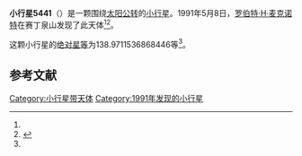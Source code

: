 {{Infobox planet
| bgcolour = #FFFFC0
| name = 5441
| symbol = 
| image = 
| caption = 
| discovery = yes
| discovery_ref = 
| discoverer = [[罗伯特·H·麦克诺特|罗伯特·H·麦克诺特]]
| discovery_site = [[赛丁泉山|赛丁泉山]] 
| discovered = 1991年5月8日
| designations = yes
| mp_name = 
| named_after = 
| alt_names = 1991 JZ1/ 1958 DK / 1970 KC / 1990 DC9
| mp_category = [[主带小行星|主带小行星]]
| orbit_ref = <ref name="a">[http://ssd.jpl.nasa.gov/sbdb.cgi?sstr=5441 5441] {{Wayback|url=http://ssd.jpl.nasa.gov/sbdb.cgi?sstr=5441 |date=20201124020707 }}，小行星數據庫瀏覽器（JPL Small-Body Database Browser）－[[美国国家航空航天局|美国国家航空航天局]]喷气推进实验室</ref>
| epoch = 2456400.5 (2013年4月18日更新)
| aphelion = {{convert|3.301900786587916|AU|km|3|abbr=on|lk=out}}
| perihelion = {{convert|2.8005116479276|AU|km|3|abbr=on}}
| semimajor = {{convert|3.051206217257758|AU|km|3|abbr=on}}
| eccentricity = 0.082162447
| period = 1946.730207 [[日|日]]<br />5.33[[儒略年|儒略年]]
| avg_speed = 
| inclination = 10.99724716119857
| asc_node = 131.237706366551
| mean_anomaly = 
| arg_peri = 138.9711536868446
| satellites = 
| physical_characteristics = yes
| dimensions = 
| mass = 
| density = 
| surface_grav = 
| escape_velocity = 
| sidereal_day = 
| axial_tilt = 
| pole_ecliptic_lat = 
| pole_ecliptic_lon = 
| albedo = 
| temperatures= 
| temp_name1 = 
| mean_temp_1 = 
| max_temp_1 = 
| temp_name2 = 
| max_temp_2 = 
| spectral_type = 
| abs_magnitude = 138.9711536868446
}}

'''小行星5441'''（{{lang-en|5441}}）是一颗围绕[[太阳|太阳]][[公转|公转]]的[[小行星|小行星]]。1991年5月8日，[[罗伯特·H·麦克诺特|罗伯特·H·麦克诺特]]在赛丁泉山发现了此天体<ref name="a" /><ref>{{cite news|title=小行星列表|url=http://cfa-www.harvard.edu/iau/lists/NumberedMPs.txt|accessdate=2013-07-08|newspaper=哈佛大学|archive-date=2008-05-17|archive-url=https://web.archive.org/web/20080517010638/http://cfa-www.harvard.edu/iau/lists/NumberedMPs.txt|dead-url=no}}</ref>。

这颗小行星的[[绝对星等|绝对星等]]为138.9711536868446等<ref name="a" />。

==参考文献==
{{reflist}}
{{Minor Planet Number|[[小行星5440|小行星5440]]|[[小行星5442|小行星5442]]}}

{{小天体}}

[[Category:小行星带天体|Category:小行星带天体]]
[[Category:1991年发现的小行星|Category:1991年发现的小行星]]

{{asteroid-stub}}